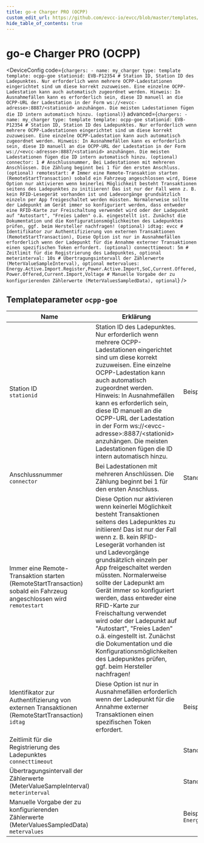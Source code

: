 ```yaml
---
title: go-e Charger PRO (OCPP)
custom_edit_url: https://github.com/evcc-io/evcc/blob/master/templates/definition/charger/ocpp-goe.yaml
hide_table_of_contents: true
---
```



# go-e Charger PRO (OCPP)

<DeviceFeatures features="rfid,1p3p,sponsorship" />

<DeviceConfig code={`chargers:
    - name: my_charger
      type: template
      template: ocpp-goe
      stationid: EVB-P12354 # Station ID, Station ID des Ladepunktes. Nur erforderlich wenn mehrere OCPP-Ladestationen eingerichtet sind um diese korrekt zuzuweisen. Eine einzelne OCPP-Ladestation kann auch automatisch zugeordnet werden. Hinweis: In Ausnahmefällen kann es erforderlich sein, diese ID manuell an die OCPP-URL der Ladestation in der Form ws://<evcc-adresse>:8887/<stationid> anzuhängen. Die meisten Ladestationen fügen die ID intern automatisch hinzu. (optional)`} advanced={`chargers:
    - name: my_charger
      type: template
      template: ocpp-goe
      stationid: EVB-P12354 # Station ID, Station ID des Ladepunktes. Nur erforderlich wenn mehrere OCPP-Ladestationen eingerichtet sind um diese korrekt zuzuweisen. Eine einzelne OCPP-Ladestation kann auch automatisch zugeordnet werden. Hinweis: In Ausnahmefällen kann es erforderlich sein, diese ID manuell an die OCPP-URL der Ladestation in der Form ws://<evcc-adresse>:8887/<stationid> anzuhängen. Die meisten Ladestationen fügen die ID intern automatisch hinzu. (optional)
      connector: 1 # Anschlussnummer, Bei Ladestationen mit mehreren Anschlüssen. Die Zählung beginnt bei 1 für den ersten Anschluss. (optional)
      remotestart: # Immer eine Remote-Transaktion starten (RemoteStartTransaction) sobald ein Fahrzeug angeschlossen wird, Diese Option nur aktivieren wenn keinerlei Möglichkeit besteht Transaktionen seitens des Ladepunktes zu initiieren! Das ist nur der Fall wenn z. B. kein RFID-Lesegerät vorhanden ist und Ladevorgänge grundsätzlich einzeln per App freigeschaltet werden müssten. Normalerweise sollte der Ladepunkt am Gerät immer so konfiguriert werden, dass entweder eine RFID-Karte zur Freischaltung verwendet wird oder der Ladepunkt auf "Autostart", "Freies Laden" o.ä. eingestellt ist. Zunächst die Dokumentation und die Konfigurationsmöglichkeiten des Ladepunktes prüfen, ggf. beim Hersteller nachfragen! (optional)
      idtag: evcc # Identifikator zur Authentifizierung von externen Transaktionen (RemoteStartTransaction), Diese Option ist nur in Ausnahmefällen erforderlich wenn der Ladepunkt für die Annahme externer Transaktionen einen spezifischen Token erfordert. (optional)
      connecttimeout: 5m # Zeitlimit für die Registrierung des Ladepunktes, optional
      meterinterval: 10s # Übertragungsintervall der Zählerwerte (MeterValueSampleInterval), optional
      metervalues: Energy.Active.Import.Register,Power.Active.Import,SoC,Current.Offered,Power.Offered,Current.Import,Voltage # Manuelle Vorgabe der zu konfigurierenden Zählerwerte (MeterValuesSampledData), optional`} />

## Templateparameter `ocpp-goe`

| Name | Erklärung | Wert | Optional |
|-----------|-----------|------|----------|
| Station ID<br/>`stationid` | Station ID des Ladepunktes. Nur erforderlich wenn mehrere OCPP-Ladestationen eingerichtet sind um diese korrekt zuzuweisen. Eine einzelne OCPP-Ladestation kann auch automatisch zugeordnet werden. Hinweis: In Ausnahmefällen kann es erforderlich sein, diese ID manuell an die OCPP-URL der Ladestation in der Form ws://&lt;evcc-adresse&gt;:8887/&lt;stationid&gt; anzuhängen. Die meisten Ladestationen fügen die ID intern automatisch hinzu. | Beispiel: `EVB-P12354` | nein |
| Anschlussnummer<br/>`connector` | Bei Ladestationen mit mehreren Anschlüssen. Die Zählung beginnt bei 1 für den ersten Anschluss. | Standard: `1` | nein |
| Immer eine Remote-Transaktion starten (RemoteStartTransaction) sobald ein Fahrzeug angeschlossen wird<br/>`remotestart` | Diese Option nur aktivieren wenn keinerlei Möglichkeit besteht Transaktionen seitens des Ladepunktes zu initiieren! Das ist nur der Fall wenn z. B. kein RFID-Lesegerät vorhanden ist und Ladevorgänge grundsätzlich einzeln per App freigeschaltet werden müssten. Normalerweise sollte der Ladepunkt am Gerät immer so konfiguriert werden, dass entweder eine RFID-Karte zur Freischaltung verwendet wird oder der Ladepunkt auf "Autostart", "Freies Laden" o.ä. eingestellt ist. Zunächst die Dokumentation und die Konfigurationsmöglichkeiten des Ladepunktes prüfen, ggf. beim Hersteller nachfragen! |  | nein |
| Identifikator zur Authentifizierung von externen Transaktionen (RemoteStartTransaction)<br/>`idtag` | Diese Option ist nur in Ausnahmefällen erforderlich wenn der Ladepunkt für die Annahme externer Transaktionen einen spezifischen Token erfordert. | Beispiel: `evcc` | nein |
| Zeitlimit für die Registrierung des Ladepunktes<br/>`connecttimeout` |  | Standard: `5m` | nein |
| Übertragungsintervall der Zählerwerte (MeterValueSampleInterval)<br/>`meterinterval` |  | Standard: `10s` | nein |
| Manuelle Vorgabe der zu konfigurierenden Zählerwerte (MeterValuesSampledData)<br/>`metervalues` |  | Beispiel: `Energy.Active.Import.Register,Power.Active.Import,SoC,Current.Offered,Power.Offered,Current.Import,Voltage` | nein |

<SponsorshipRequired />

